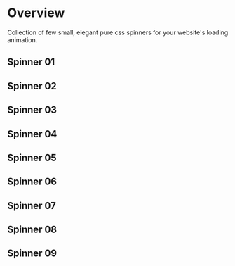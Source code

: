 
<Meta title="UI/Spinner" />

# Overview

<p class="sbdocs-desc">
    Collection of few small, elegant pure css spinners for your website's
    loading animation.
</p>

## Spinner 01

<Preview withToolbar>
    <Story name="Spinner 01">
        <div className="spinner-wrap">
            <Spinner01 />
        </div>
    </Story>
</Preview>

## Spinner 02

<Preview withToolbar>
    <Story name="Spinner 02">
        <div className="spinner-wrap">
            <Spinner02 />
        </div>
    </Story>
</Preview>

## Spinner 03

<Preview withToolbar>
    <Story name="Spinner 03">
        <div className="spinner-wrap">
            <Spinner03 />
        </div>
    </Story>
</Preview>

## Spinner 04

<Preview withToolbar>
    <Story name="Spinner 04">
        <div className="spinner-wrap">
            <Spinner04 />
        </div>
    </Story>
</Preview>

## Spinner 05

<Preview withToolbar>
    <Story name="Spinner 05">
        <div className="spinner-wrap">
            <Spinner05 />
        </div>
    </Story>
</Preview>

## Spinner 06

<Preview withToolbar>
    <Story name="Spinner 06">
        <div className="spinner-wrap">
            <Spinner06 />
        </div>
    </Story>
</Preview>

## Spinner 07

<Preview withToolbar>
    <Story name="Spinner 07">
        <div className="spinner-wrap">
            <Spinner07 />
        </div>
    </Story>
</Preview>

## Spinner 08

<Preview withToolbar>
    <Story name="Spinner 08">
        <div className="spinner-wrap">
            <Spinner08 />
        </div>
    </Story>
</Preview>

## Spinner 09

<Preview withToolbar>
    <Story name="Spinner 09">
        <div className="spinner-wrap">
            <Spinner09 />
        </div>
    </Story>
</Preview>
